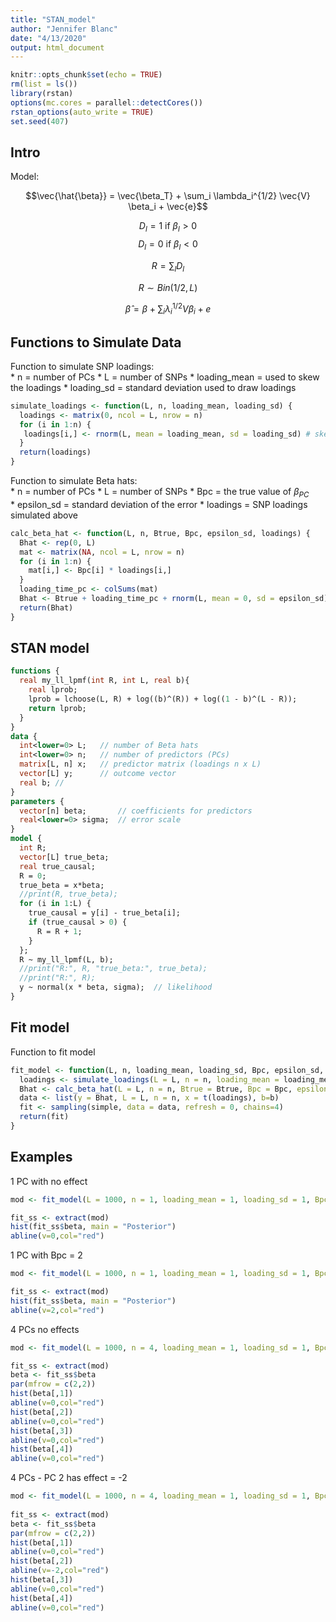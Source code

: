 ```yaml
---
title: "STAN_model"
author: "Jennifer Blanc"
date: "4/13/2020"
output: html_document
---
```


```r
knitr::opts_chunk$set(echo = TRUE)
rm(list = ls())
library(rstan)
options(mc.cores = parallel::detectCores())
rstan_options(auto_write = TRUE)
set.seed(407)
```

## Intro  

Model:  

$$\vec{\hat{\beta}} = \vec{\beta_T} + \sum_i \lambda_i^{1/2} \vec{V} \beta_i + \vec{e}$$  

$$D_l = 1 \text{   if  } \beta_l > 0$$
$$D_l = 0 \text{   if  } \beta_l < 0$$  

$$R = \sum_lD_l$$  

$$R \sim Bin(1/2, L)$$

$$\hat{\beta} = \beta + \sum_i \lambda_i^{1/2} V \beta_i + e$$

## Functions to Simulate Data  

Function to simulate SNP loadings:  
* n = number of PCs
* L = number of SNPs
* loading_mean = used to skew the loadings 
* loading_sd = standard deviation used to draw loadings  
```r
simulate_loadings <- function(L, n, loading_mean, loading_sd) {
  loadings <- matrix(0, ncol = L, nrow = n)
  for (i in 1:n) {
   loadings[i,] <- rnorm(L, mean = loading_mean, sd = loading_sd) # skew mean
  }
  return(loadings)
}
``` 

Function to simulate Beta hats:  
* n = number of PCs
* L = number of SNPs
* Bpc = the true value of $\beta_{PC}$  
* epsilon_sd = standard deviation of the error
* loadings = SNP loadings simulated above

```r
calc_beta_hat <- function(L, n, Btrue, Bpc, epsilon_sd, loadings) {
  Bhat <- rep(0, L)
  mat <- matrix(NA, ncol = L, nrow = n)
  for (i in 1:n) {
    mat[i,] <- Bpc[i] * loadings[i,]
  }
  loading_time_pc <- colSums(mat)
  Bhat <- Btrue + loading_time_pc + rnorm(L, mean = 0, sd = epsilon_sd)
  return(Bhat)
}
```


## STAN model 

```stan
functions {  
  real my_ll_lpmf(int R, int L, real b){
    real lprob;
    lprob = lchoose(L, R) + log((b)^(R)) + log((1 - b)^(L - R));
    return lprob;
  }
}
data {
  int<lower=0> L;   // number of Beta hats
  int<lower=0> n;   // number of predictors (PCs)
  matrix[L, n] x;   // predictor matrix (loadings n x L)
  vector[L] y;      // outcome vector
  real b; // 
}
parameters {
  vector[n] beta;       // coefficients for predictors
  real<lower=0> sigma;  // error scale
}
model {
  int R;
  vector[L] true_beta;
  real true_causal;
  R = 0;
  true_beta = x*beta;
  //print(R, true_beta);
  for (i in 1:L) {
    true_causal = y[i] - true_beta[i];
    if (true_causal > 0) {
      R = R + 1;
    }
  };
  R ~ my_ll_lpmf(L, b); 
  //print("R:", R, "true_beta:", true_beta);
  //print("R:", R);
  y ~ normal(x * beta, sigma);  // likelihood
}
```

## Fit model 

Function to fit model 
```r
fit_model <- function(L, n, loading_mean, loading_sd, Bpc, epsilon_sd, Btrue, b) {
  loadings <- simulate_loadings(L = L, n = n, loading_mean = loading_mean, loading_sd = loading_sd)
  Bhat <- calc_beta_hat(L = L, n = n, Btrue = Btrue, Bpc = Bpc, epsilon_sd = epsilon_sd, loadings = loadings)
  data <- list(y = Bhat, L = L, n = n, x = t(loadings), b=b)
  fit <- sampling(simple, data = data, refresh = 0, chains=4)
  return(fit)
}
```

## Examples  

1 PC with no effect 
```r
mod <- fit_model(L = 1000, n = 1, loading_mean = 1, loading_sd = 1, Bpc = 0, epsilon_sd = 1, Btrue = rep(0, 1000), b=0.5)
```

```r
fit_ss <- extract(mod)
hist(fit_ss$beta, main = "Posterior")
abline(v=0,col="red")
```

1 PC with Bpc = 2 
```r
mod <- fit_model(L = 1000, n = 1, loading_mean = 1, loading_sd = 1, Bpc = 2, epsilon_sd = 1, Btrue = rep(0, 1000), b=0.5)
```

```r
fit_ss <- extract(mod)
hist(fit_ss$beta, main = "Posterior")
abline(v=2,col="red")
```

4 PCs no effects 
```r
mod <- fit_model(L = 1000, n = 4, loading_mean = 1, loading_sd = 1, Bpc = rep(0,4), epsilon_sd = 1, Btrue = rep(0, 1000), b=0.5)

fit_ss <- extract(mod)
beta <- fit_ss$beta
par(mfrow = c(2,2))
hist(beta[,1])
abline(v=0,col="red")
hist(beta[,2])
abline(v=0,col="red")
hist(beta[,3])
abline(v=0,col="red")
hist(beta[,4])
abline(v=0,col="red")
```

4 PCs - PC 2 has effect = -2 
```r
mod <- fit_model(L = 1000, n = 4, loading_mean = 1, loading_sd = 1, Bpc = c(0,-2,0,0), epsilon_sd = 1, Btrue = rep(0, 1000), b=0.5)
 
fit_ss <- extract(mod)
beta <- fit_ss$beta
par(mfrow = c(2,2))
hist(beta[,1])
abline(v=0,col="red")
hist(beta[,2])
abline(v=-2,col="red")
hist(beta[,3])
abline(v=0,col="red")
hist(beta[,4])
abline(v=0,col="red")
```






